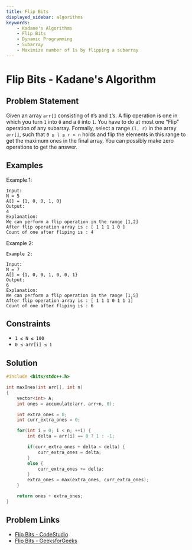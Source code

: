 ```yaml
---
title: Flip Bits
displayed_sidebar: algorithms
keywords:
    - Kadane's Algorithms
    - Flip Bits
    - Dynamic Programming
    - Subarray
    - Maximize number of 1s by flipping a subarray
---
```


# Flip Bits - Kadane's Algorithm

## Problem Statement

Given an array `arr[]` consisting of `0`’s and `1`’s. A flip operation is one
in which you turn `1` into `0` and a `0` into `1`. You have to do at most one
“Flip” operation of any subarray. Formally, select a range `(l, r)` in
the array `arr[]`, such that `0 ≤ l ≤ r < n` holds and flip the elements 
in this range to get the maximum ones in the final array. You can 
possibly make zero operations to get the answer.

## Examples

Example 1:
```text
Input:
N = 5
A[] = {1, 0, 0, 1, 0} 
Output:
4
Explanation:
We can perform a flip operation in the range [1,2]
After flip operation array is : [ 1 1 1 1 0 ]
Count of one after fliping is : 4
```

Example 2:
```text
Example 2:

Input:
N = 7
A[] = {1, 0, 0, 1, 0, 0, 1}
Output:
6
Explanation:
We can perform a flip operation in the range [1,5]
After flip operation array is : [ 1 1 1 0 1 1 1]
Count of one after fliping is : 6
```

## Constraints
- `1 ≤ N ≤ 100`
- `0 ≤ arr[i] ≤ 1`

## Solution

```cpp title='C++ Solution'
#include <bits/stdc++.h>

int maxOnes(int arr[], int n)
{
    vector<int> A;
    int ones = accumulate(arr, arr+n, 0);

    int extra_ones = 0;
    int curr_extra_ones = 0;

    for(int i = 0; i < n; ++i) {
        int delta = arr[i] == 0 ? 1 : -1;

        if(curr_extra_ones + delta < delta) {
            curr_extra_ones = delta;
        }
        else {
            curr_extra_ones += delta;
        }
        extra_ones = max(extra_ones, curr_extra_ones);
    }

    return ones + extra_ones;
}
```

## Problem Links
- [Flip Bits - CodeStudio](https://www.codingninjas.com/codestudio/guided-paths/data-structures-algorithms/content/118820/offering/1381872)
- [Flip Bits - GeeksforGeeks](https://practice.geeksforgeeks.org/problems/flip-bits0240/1)